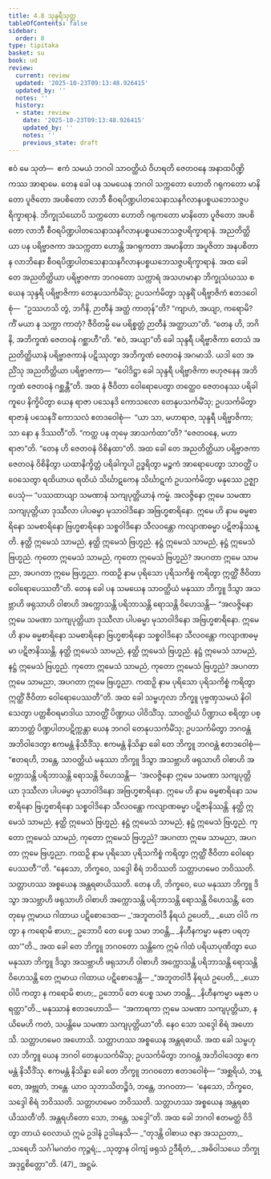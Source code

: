 ```yaml
---
title: 4.8 သုန္ဒရီသုတ္တ
tableOfContents: false
sidebar:
  order: 8
type: tipitaka
basket: su
book: ud
review:
  current: review
  updated: '2025-10-23T09:13:48.926415'
  updated_by: ''
  notes: ''
  history:
  - state: review
    date: '2025-10-23T09:13:48.926415'
    updated_by: ''
    notes: ''
    previous_state: draft
---
```



<ReviewStatus review={frontmatter.review} showDetails={true} />

<HypothesisAnnotation frontmatter={frontmatter} />

<DynamicBreadcrumb />

<Division number="38" book="ud" e="ch" v="18" p="128">

<Paragraph number="318" book="ud">
ဧဝံ မေ သုတံ—  ဧကံ သမယံ ဘဂဝါ သာဝတ္ထိယံ ဝိဟရတိ ဇေတဝနေ အနာထပိဏ္ဍိကဿ အာရာမေ. တေန ခေါ ပန သမယေန ဘဂဝါ သက္ကတော ဟောတိ ဂရုကတော မာနိတော ပူဇိတော အပစိတော လာဘီ စီဝရပိဏ္ဍပါတသေနာသနဂိလာနပစ္စယဘေသဇ္ဇပရိက္ခာရာနံ. ဘိက္ခုသံဃောပိ သက္ကတော ဟောတိ ဂရုကတော မာနိတော ပူဇိတော အပစိတော လာဘီ စီဝရပိဏ္ဍပါတသေနာသနဂိလာနပစ္စယဘေသဇ္ဇပရိက္ခာရာနံ. အညတိတ္ထိယာ ပန ပရိဗ္ဗာဇကာ အသက္ကတာ ဟောန္တိ အဂရုကတာ အမာနိတာ အပူဇိတာ အနပစိတာ န လာဘိနော စီဝရပိဏ္ဍပါတသေနာသနဂိလာနပစ္စယဘေသဇ္ဇပရိက္ခာရာနံ.
</Paragraph>

<Paragraph number="319" book="ud">
အထ ခေါ တေ အညတိတ္ထိယာ ပရိဗ္ဗာဇကာ ဘဂဝတော သက္ကာရံ အသဟမာနာ ဘိက္ခုသံဃဿ စ ယေန သုန္ဒရီ ပရိဗ္ဗာဇိကာ တေနုပသင်္ကမိံသု; ဥပသင်္ကမိတွာ သုန္ဒရိံ ပရိဗ္ဗာဇိကံ ဧတဒဝေါစုံ—  “ဥဿဟသိ တွံ, ဘဂိနိ, ဉာတီနံ အတ္ထံ ကာတုန်”တိ? “ကျာဟံ, အယျာ, ကရောမိ? ကိံ မယာ န သက္ကာ ကာတုံ? ဇီဝိတမ္ပိ မေ ပရိစ္စတ္တံ ဉာတီနံ အတ္ထာယာ”တိ.
</Paragraph>

<Paragraph number="320" book="ud">
“တေန ဟိ, ဘဂိနိ, အဘိက္ခဏံ ဇေတဝနံ ဂစ္ဆာဟီ”တိ. “ဧဝံ, အယျာ”တိ ခေါ သုန္ဒရီ ပရိဗ္ဗာဇိကာ တေသံ အညတိတ္ထိယာနံ ပရိဗ္ဗာဇကာနံ ပဋိဿုတွာ အဘိက္ခဏံ ဇေတဝနံ အဂမာသိ.
</Paragraph>

<Paragraph number="321" book="ud">
ယဒါ တေ အညိံသု အညတိတ္ထိယာ ပရိဗ္ဗာဇကာ—  “ဝေါဒိဋ္ဌာ ခေါ သုန္ဒရီ ပရိဗ္ဗာဇိကာ ဗဟုဇနေန အဘိက္ခဏံ ဇေတဝနံ ဂစ္ဆန္တီ”တိ. အထ နံ ဇီဝိတာ ဝေါရောပေတွာ တတ္ထေဝ ဇေတဝနဿ ပရိခါကူပေ နိက္ခိပိတွာ ယေန ရာဇာ ပသေနဒိ ကောသလော တေနုပသင်္ကမိံသု; ဥပသင်္ကမိတွာ ရာဇာနံ ပသေနဒိံ ကောသလံ ဧတဒဝေါစုံ—  “ယာ သာ, မဟာရာဇ, သုန္ဒရီ ပရိဗ္ဗာဇိကာ; သာ နော န ဒိဿတီ”တိ. “ကတ္ထ ပန တုမှေ အာသင်္ကထာ”တိ? “ဇေတဝနေ, မဟာရာဇာ”တိ. “တေန ဟိ ဇေတဝနံ ဝိစိနထာ”တိ.
</Paragraph>

<Paragraph number="322" book="ud">
အထ ခေါ တေ အညတိတ္ထိယာ ပရိဗ္ဗာဇကာ ဇေတဝနံ ဝိစိနိတွာ ယထာနိက္ခိတ္တံ ပရိခါကူပါ ဥဒ္ဓရိတွာ မဉ္စကံ အာရောပေတွာ သာဝတ္ထိံ ပဝေသေတွာ ရထိယာယ ရထိယံ သိင်္ဃာဋကေန သိင်္ဃာဋကံ ဥပသင်္ကမိတွာ မနုဿေ ဥဇ္ဈာပေသုံ—
</Paragraph>

<Paragraph number="323" book="ud">
“ပဿထာယျာ သမဏာနံ သကျပုတ္တိယာနံ ကမ္မံ. အလဇ္ဇိနော ဣမေ သမဏာ သကျပုတ္တိယာ ဒုဿီလာ ပါပဓမ္မာ မုသာဝါဒိနော အဗြဟ္မစာရိနော. ဣမေ ဟိ နာမ ဓမ္မစာရိနော သမစာရိနော ဗြဟ္မစာရိနော သစ္စဝါဒိနော သီလဝန္တော ကလျာဏဓမ္မာ ပဋိဇာနိဿန္တိ. နတ္ထိ ဣမေသံ သာမညံ, နတ္ထိ ဣမေသံ ဗြဟ္မညံ. နဋ္ဌံ ဣမေသံ သာမညံ, နဋ္ဌံ ဣမေသံ ဗြဟ္မညံ. ကုတော ဣမေသံ သာမညံ, ကုတော ဣမေသံ ဗြဟ္မညံ? အပဂတာ ဣမေ သာမညာ, အပဂတာ ဣမေ ဗြဟ္မညာ. ကထဉှိ နာမ ပုရိသော ပုရိသကိစ္စံ ကရိတွာ ဣတ္ထိံ ဇီဝိတာ ဝေါရောပေဿတီ”တိ.
</Paragraph>

<Paragraph number="324" book="ud">
တေန ခေါ ပန သမယေန သာဝတ္ထိယံ မနုဿာ ဘိက္ခူ ဒိသွာ အသဗ္ဘာဟိ ဖရုသာဟိ ဝါစာဟိ အက္ကောသန္တိ ပရိဘာသန္တိ ရောသန္တိ ဝိဟေသန္တိ—
</Paragraph>

<Paragraph number="325" book="ud">
“အလဇ္ဇိနော ဣမေ သမဏာ သကျပုတ္တိယာ ဒုဿီလာ ပါပဓမ္မာ မုသာဝါဒိနော အဗြဟ္မစာရိနော. ဣမေ ဟိ နာမ ဓမ္မစာရိနော သမစာရိနော ဗြဟ္မစာရိနော သစ္စဝါဒိနော သီလဝန္တော ကလျာဏဓမ္မာ ပဋိဇာနိဿန္တိ. နတ္ထိ ဣမေသံ သာမညံ, နတ္ထိ ဣမေသံ ဗြဟ္မညံ. နဋ္ဌံ ဣမေသံ သာမညံ, နဋ္ဌံ ဣမေသံ ဗြဟ္မညံ. ကုတော ဣမေသံ သာမညံ, ကုတော ဣမေသံ ဗြဟ္မညံ? အပဂတာ ဣမေ သာမညာ, အပဂတာ ဣမေ ဗြဟ္မညာ. ကထဉှိ နာမ ပုရိသော ပုရိသကိစ္စံ ကရိတွာ ဣတ္ထိံ ဇီဝိတာ ဝေါရောပေဿတီ”တိ.
</Paragraph>

<Paragraph number="326" book="ud">
အထ ခေါ သမ္ဗဟုလာ ဘိက္ခူ ပုဗ္ဗဏှသမယံ နိဝါသေတွာ ပတ္တစီဝရမာဒါယ သာဝတ္ထိံ ပိဏ္ဍာယ ပါဝိသိံသု. သာဝတ္ထိယံ ပိဏ္ဍာယ စရိတွာ ပစ္ဆာဘတ္တံ ပိဏ္ဍပါတပဋိက္ကန္တာ ယေန ဘဂဝါ တေနုပသင်္ကမိံသု; ဥပသင်္ကမိတွာ ဘဂဝန္တံ အဘိဝါဒေတွာ ဧကမန္တံ နိသီဒိံသု. ဧကမန္တံ နိသိန္နာ ခေါ တေ ဘိက္ခူ ဘဂဝန္တံ ဧတဒဝေါစုံ—
</Paragraph>

<Paragraph number="327" book="ud">
“ဧတရဟိ, ဘန္တေ, သာဝတ္ထိယံ မနုဿာ ဘိက္ခူ ဒိသွာ အသဗ္ဘာဟိ ဖရုသာဟိ ဝါစာဟိ အက္ကောသန္တိ ပရိဘာသန္တိ ရောသန္တိ ဝိဟေသန္တိ—  ‘အလဇ္ဇိနော ဣမေ သမဏာ သကျပုတ္တိယာ ဒုဿီလာ ပါပဓမ္မာ မုသာဝါဒိနော အဗြဟ္မစာရိနော. ဣမေ ဟိ နာမ ဓမ္မစာရိနော သမစာရိနော ဗြဟ္မစာရိနော သစ္စဝါဒိနော သီလဝန္တော ကလျာဏဓမ္မာ ပဋိဇာနိဿန္တိ. နတ္ထိ ဣမေသံ သာမညံ, နတ္ထိ ဣမေသံ ဗြဟ္မညံ. နဋ္ဌံ ဣမေသံ သာမညံ, နဋ္ဌံ ဣမေသံ ဗြဟ္မညံ. ကုတော ဣမေသံ သာမညံ, ကုတော ဣမေသံ ဗြဟ္မညံ? အပဂတာ ဣမေ သာမညာ, အပဂတာ ဣမေ ဗြဟ္မညာ. ကထဉှိ နာမ ပုရိသော ပုရိသကိစ္စံ ကရိတွာ ဣတ္ထိံ ဇီဝိတာ ဝေါရောပေဿတီ’”တိ.
</Paragraph>

<Paragraph number="328" book="ud">
“နေသော, ဘိက္ခဝေ, သဒ္ဒေါ စိရံ ဘဝိဿတိ သတ္တာဟမေဝ ဘဝိဿတိ. သတ္တာဟဿ အစ္စယေန အန္တရဓာယိဿတိ. တေန ဟိ, ဘိက္ခဝေ, ယေ မနုဿာ ဘိက္ခူ ဒိသွာ အသဗ္ဘာဟိ ဖရုသာဟိ ဝါစာဟိ အက္ကောသန္တိ ပရိဘာသန္တိ ရောသန္တိ ဝိဟေသန္တိ, တေ တုမှေ ဣမာယ ဂါထာယ ပဋိစောဒေထ—
</Paragraph>

<Paragraph number="329" type="verses" book="ud">
_‘အဘူတဝါဒီ နိရယံ ဥပေတိ,_  
_ယော ဝါပိ ကတွာ န ကရောမိ စာဟ;_  
ဥဘောပိ တေ ပေစ္စ သမာ ဘဝန္တိ,_  
_နိဟီနကမ္မာ မနုဇာ ပရတ္ထာ’”တိ._  

</Paragraph>

<Paragraph number="330" book="ud">
အထ ခေါ တေ ဘိက္ခူ ဘဂဝတော သန္တိကေ ဣမံ ဂါထံ ပရိယာပုဏိတွာ ယေ မနုဿာ ဘိက္ခူ ဒိသွာ အသဗ္ဘာဟိ ဖရုသာဟိ ဝါစာဟိ အက္ကောသန္တိ ပရိဘာသန္တိ ရောသန္တိ ဝိဟေသန္တိ တေ ဣမာယ ဂါထာယ ပဋိစောဒေန္တိ—
</Paragraph>

<Paragraph number="331" type="verses" book="ud">
_“အဘူတဝါဒီ နိရယံ ဥပေတိ,_  
_ယော ဝါပိ ကတွာ န ကရောမိ စာဟ;_  
ဥဘောပိ တေ ပေစ္စ သမာ ဘဝန္တိ,_  
_နိဟီနကမ္မာ မနုဇာ ပရတ္ထာ”တိ._  

</Paragraph>

<Paragraph number="332" book="ud">
မနုဿာနံ ဧတဒဟောသိ—  “အကာရကာ ဣမေ သမဏာ သကျပုတ္တိယာ, နယိမေဟိ ကတံ, သပန္တိမေ သမဏာ သကျပုတ္တိယာ”တိ. နေဝ သော သဒ္ဒေါ စိရံ အဟောသိ. သတ္တာဟမေဝ အဟောသိ. သတ္တာဟဿ အစ္စယေန အန္တရဓာယိ.
</Paragraph>

<Paragraph number="333" book="ud">
အထ ခေါ သမ္ဗဟုလာ ဘိက္ခူ ယေန ဘဂဝါ တေနုပသင်္ကမိံသု; ဥပသင်္ကမိတွာ ဘဂဝန္တံ အဘိဝါဒေတွာ ဧကမန္တံ နိသီဒိံသု. ဧကမန္တံ နိသိန္နာ ခေါ တေ ဘိက္ခူ ဘဂဝတော ဧတဒဝေါစုံ—
</Paragraph>

<Paragraph number="334" book="ud">
“အစ္ဆရိယံ, ဘန္တေ, အဗ္ဘုတံ, ဘန္တေ. ယာဝ သုဘာသိတဉ္စိဒံ, ဘန္တေ, ဘဂဝတာ—  ‘နေသော, ဘိက္ခဝေ, သဒ္ဒေါ စိရံ ဘဝိဿတိ. သတ္တာဟမေဝ ဘဝိဿတိ. သတ္တာဟဿ အစ္စယေန အန္တရဓာယိဿတီ’တိ. အန္တရဟိတော သော, ဘန္တေ, သဒ္ဒေါ”တိ.
</Paragraph>

<Paragraph number="335" book="ud">
အထ ခေါ ဘဂဝါ ဧတမတ္ထံ ဝိဒိတွာ တာယံ ဝေလာယံ ဣမံ ဥဒါနံ ဥဒါနေသိ—
</Paragraph>

<Paragraph number="336" type="verses" book="ud">
_“တုဒန္တိ ဝါစာယ ဇနာ အသညတာ,_  
_သရေဟိ သင်္ဂါမဂတံဝ ကုဉ္ဇရံ;_  
_သုတွာန ဝါကျံ ဖရုသံ ဥဒီရိတံ,_  
_အဓိဝါသယေ ဘိက္ခု အဒုဋ္ဌစိတ္တော”တိ. (47)_  


</Paragraph>
</Division>

<Paragraph number="337" type="center" book="ud">
အဋ္ဌမံ.
</Paragraph>